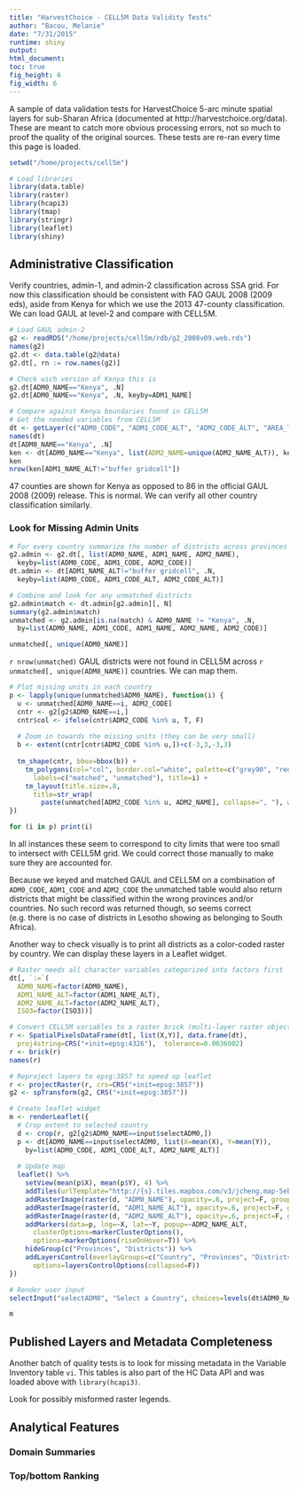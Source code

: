 ```yaml
---
title: "HarvestChoice - CELL5M Data Validity Tests"
author: "Bacou, Melanie"
date: "7/31/2015"
runtime: shiny
output: 
html_document: 
toc: true
fig_height: 6
fig_width: 6
---
```


A sample of data validation tests for HarvestChoice 5-arc minute spatial layers for sub-Sharan Africa (documented at http://harvestchoice.org/data). These are meant to catch more obvious processing errors, not so much to proof the quality of the original sources. These tests are re-ran every time this page is loaded.

```r
setwd("/home/projects/cell5m")

# Load libraries
library(data.table)
library(raster)
library(hcapi3)
library(tmap)
library(stringr)
library(leaflet)
library(shiny)

```

## Administrative Classification

Verify countries, admin-1, and admin-2 classification across SSA grid. For now this classification should be consistent with FAO GAUL 2008 (2009 eds), aside from Kenya for which we use the 2013 47-county classification. We can load GAUL at level-2 and compare with CELL5M.

```r
# Load GAUL admin-2
g2 <- readRDS("/home/projects/cell5m/rdb/g2_2008v09.web.rds")
names(g2)
g2.dt <- data.table(g2@data)
g2.dt[, rn := row.names(g2)]

```

```r
# Check wich version of Kenya this is
g2.dt[ADM0_NAME=="Kenya", .N]
g2.dt[ADM0_NAME=="Kenya", .N, keyby=ADM1_NAME]

# Compare against Kenya boundaries found in CELL5M
# Get the needed variables from CELL5M
dt <- getLayer(c("ADM0_CODE", "ADM1_CODE_ALT", "ADM2_CODE_ALT", "AREA_TOTAL"))
names(dt)
dt[ADM0_NAME=="Kenya", .N]
ken <- dt[ADM0_NAME=="Kenya", list(ADM2_NAME=unique(ADM2_NAME_ALT)), keyby=ADM1_NAME_ALT]
ken
nrow(ken[ADM1_NAME_ALT!="buffer gridcell"])
```

47 counties are shown for Kenya as opposed to 86 in the official GAUL 2008 (2009) release. This is normal. We can verify all other country classification similarly.

### Look for Missing Admin Units

```r
# For every country summarize the number of districts across provinces in GAUL and in CELL5M, and compare. We remove all "buffer gridcells" from the CELL5M summary.
g2.admin <- g2.dt[, list(ADM0_NAME, ADM1_NAME, ADM2_NAME), 
  keyby=list(ADM0_CODE, ADM1_CODE, ADM2_CODE)]
dt.admin <- dt[ADM1_NAME_ALT!="buffer gridcell", .N, 
  keyby=list(ADM0_CODE, ADM1_CODE_ALT, ADM2_CODE_ALT)]

# Combine and look for any unmatched districts
g2.admin$match <- dt.admin[g2.admin][, N]
summary(g2.admin$match)
unmatched <- g2.admin[is.na(match) & ADM0_NAME != "Kenya", .N, 
  by=list(ADM0_NAME, ADM1_CODE, ADM1_NAME, ADM2_NAME, ADM2_CODE)]

unmatched[, unique(ADM0_NAME)]

```

`r nrow(unmatched)` GAUL districts were not found in CELL5M across `r unmatched[, unique(ADM0_NAME)]` countries. We can map them.

```r
# Plot missing units in each country
p <- lapply(unique(unmatched$ADM0_NAME), function(i) {
  u <- unmatched[ADM0_NAME==i, ADM2_CODE]
  cntr <- g2[g2$ADM0_NAME==i,]
  cntr$col <- ifelse(cntr$ADM2_CODE %in% u, T, F)
  
  # Zoom in towards the missing units (they can be very small)
  b <- extent(cntr[cntr$ADM2_CODE %in% u,])+c(-3,3,-3,3)
  
  tm_shape(cntr, bbox=bbox(b)) +
    tm_polygons(col="col", border.col="white", palette=c("grey90", "red"),
      labels=c("matched", "unmatched"), title=i) +
    tm_layout(title.size=.8,
      title=str_wrap(
        paste(unmatched[ADM2_CODE %in% u, ADM2_NAME], collapse=", "), width=30))
})

for (i in p) print(i)

```


In all instances these seem to correspond to city limits that were too small to intersect with CELL5M grid. We could correct those manually to make sure they are accounted for.

Because we keyed and matched GAUL and CELL5M on a combination of `ADM0_CODE`, `ADM1_CODE` and `ADM2_CODE` the unmatched table would also return districts that might be classified within the wrong provinces and/or countries. No such record was returned though, so seems correct (e.g. there is no case of districts in Lesotho showing as belonging to South Africa).

Another way to check visually is to print all districts as a color-coded raster by country. We can display these layers in a Leaflet widget.

```r
# Raster needs all character variables categorized into factors first
dt[, `:=`(
  ADM0_NAME=factor(ADM0_NAME),
  ADM1_NAME_ALT=factor(ADM1_NAME_ALT),
  ADM2_NAME_ALT=factor(ADM2_NAME_ALT),
  ISO3=factor(ISO3))]
```

```r
# Convert CELL5M variables to a raster brick (multi-layer raster object)
r <- SpatialPixelsDataFrame(dt[, list(X,Y)], data.frame(dt),
  proj4string=CRS("+init=epsg:4326"),  tolerance=0.0036002)
r <- brick(r)
names(r)

# Reproject layers to epsg:3857 to speed up leaflet
r <- projectRaster(r, crs=CRS("+init=epsg:3857"))
g2 <- spTransform(g2, CRS("+init=epsg:3857"))

```


```r
# Create leaflet widget
m <- renderLeaflet({
  # Crop extent to selected country
  d <- crop(r, g2[g2$ADM0_NAME==input$selectADM0,])
  p <- dt[ADM0_NAME==input$selectADM0, list(X=mean(X), Y=mean(Y)),
    by=list(ADM0_CODE, ADM1_CODE_ALT, ADM2_NAME_ALT)]
  
  # Update map
  leaflet() %>%
    setView(mean(p$X), mean(p$Y), 4) %>%
    addTiles(urlTemplate="http://{s}.tiles.mapbox.com/v3/jcheng.map-5ebohr46/{z}/{x}/{y}.png") %>%
    addRasterImage(raster(d, "ADM0_NAME"), opacity=.6, project=F, group="Country") %>%
    addRasterImage(raster(d, "ADM1_NAME_ALT"), opacity=.6, project=F, group="Provinces") %>%
    addRasterImage(raster(d, "ADM2_NAME_ALT"), opacity=.6, project=F, group="Districts") %>%
    addMarkers(data=p, lng=~X, lat=~Y, popup=~ADM2_NAME_ALT, 
      clusterOptions=markerClusterOptions(),
      options=markerOptions(riseOnHover=T)) %>%
    hideGroup(c("Provinces", "Districts")) %>%
    addLayersControl(overlayGroups=c("Country", "Provinces", "Districts"),
      options=layersControlOptions(collapsed=F))
})

# Render user input
selectInput("selectADM0", "Select a Country", choices=levels(dt$ADM0_NAME), selected="Ghana")

```

```r
m
```


## Published Layers and Metadata Completeness

Another batch of quality tests is to look for missing metadata in the Variable Inventory table `vi`. This tables is also part of the HC Data API and was loaded above with `library(hcapi3)`.

Look for possibly misformed raster legends.


## Analytical Features

### Domain Summaries

### Top/bottom Ranking







